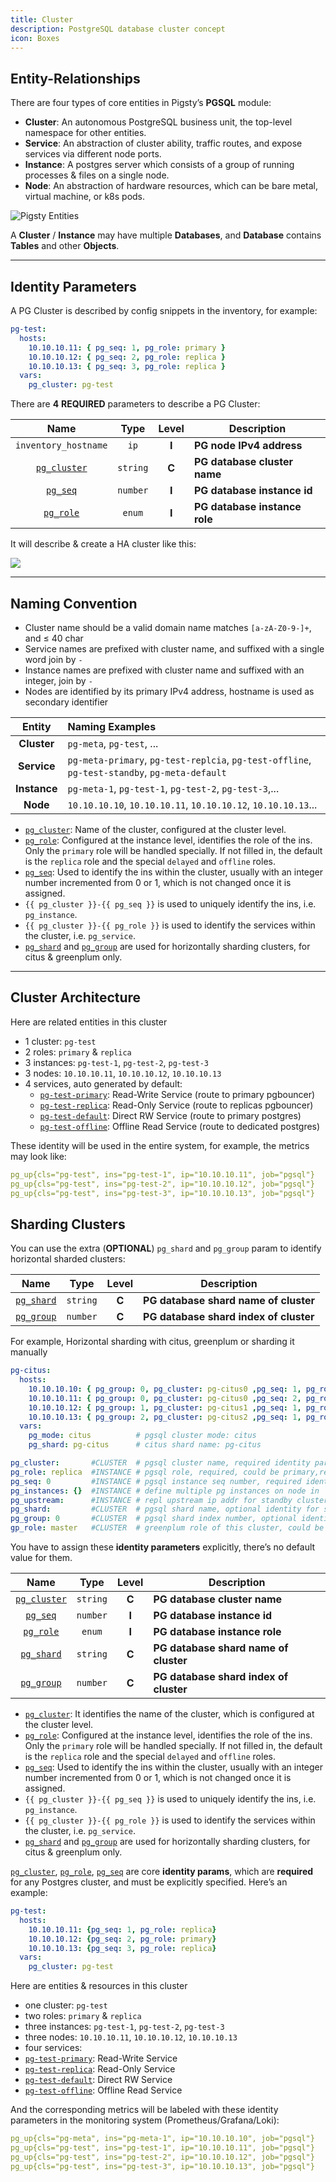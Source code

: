 ```yaml
---
title: Cluster
description: PostgreSQL database cluster concept
icon: Boxes
---
```



## Entity-Relationships

There are four types of core entities in Pigsty’s **PGSQL** module:

- **Cluster**: An autonomous PostgreSQL business unit, the top-level namespace for other entities.
- **Service**: An abstraction of cluster ability, traffic routes, and expose services via different node ports.
- **Instance**: A postgres server which consists of a group of running processes & files on a single node.
- **Node**: An abstraction of hardware resources, which can be bare metal, virtual machine, or k8s pods.

![Pigsty Entities](/img/docs/pgsql-er.svg)

A **Cluster** / **Instance** may have multiple **Databases**, and **Database** contains **Tables** and other **Objects**.


------

## Identity Parameters

A PG Cluster is described by config snippets in the inventory, for example:

```yaml
pg-test:
  hosts:
    10.10.10.11: { pg_seq: 1, pg_role: primary }
    10.10.10.12: { pg_seq: 2, pg_role: replica }
    10.10.10.13: { pg_seq: 3, pg_role: replica }
  vars:
    pg_cluster: pg-test
```

There are **4** **REQUIRED** parameters to describe a PG Cluster:

|                     Name                     |   Type   | Level | Description                   |
|:--------------------------------------------:|:--------:|:-----:|-------------------------------|
|             `inventory_hostname`             |   `ip`   | **I** | **PG node IPv4 address**      |
| [`pg_cluster`](/docs/pgsql/param#pg_cluster) | `string` | **C** | **PG database cluster name**  |
|     [`pg_seq`](/docs/pgsql/param#pg_seq)     | `number` | **I** | **PG database instance id**   |
|    [`pg_role`](/docs/pgsql/param#pg_role)    |  `enum`  | **I** | **PG database instance role** |

It will describe & create a HA cluster like this:

![](https://pigsty.cc/img/pigsty/ha.png)

------

## Naming Convention

- Cluster name should be a valid domain name matches `[a-zA-Z0-9-]+`, and &le; 40 char
- Service names are prefixed with cluster name, and suffixed with a single word join by `-`
- Instance names are prefixed with cluster name and suffixed with an integer, join by `-`
- Nodes are identified by its primary IPv4 address, hostname is used as secondary identifier

|    Entity    | Naming Examples                                                                               |
|:------------:|:----------------------------------------------------------------------------------------------|
| **Cluster**  | `pg-meta`, `pg-test`, ...                                                                     |
| **Service**  | `pg-meta-primary`, `pg-test-replcia`, `pg-test-offline`, `pg-test-standby`, `pg-meta-default` |
| **Instance** | `pg-meta-1`, `pg-test-1`, `pg-test-2`, `pg-test-3`,...                                        |
|   **Node**   | `10.10.10.10`, `10.10.10.11`, `10.10.10.12`, `10.10.10.13`...                                 |



- [`pg_cluster`](/docs/pgsql/param#pg_cluster): Name of the cluster, configured at the cluster level.
- [`pg_role`](/docs/pgsql/param#pg_role): Configured at the instance level, identifies the role of the ins. Only the `primary` role will be handled specially. If not filled in, the default is the `replica` role and the special `delayed` and `offline` roles.
- [`pg_seq`](/docs/pgsql/param#pg_seq): Used to identify the ins within the cluster, usually with an integer number incremented from 0 or 1, which is not changed once it is assigned.
- `{{ pg_cluster }}-{{ pg_seq }}` is used to uniquely identify the ins, i.e. `pg_instance`.
- `{{ pg_cluster }}-{{ pg_role }}` is used to identify the services within the cluster, i.e. `pg_service`.
- [`pg_shard`](/docs/pgsql/param#pg_shard) and [`pg_group`](/docs/pgsql/param#pg_group) are used for horizontally sharding clusters, for citus & greenplum only.




------

## Cluster Architecture



Here are related entities in this cluster

- 1 cluster: `pg-test`
- 2 roles: `primary` & `replica`
- 3 instances: `pg-test-1`, `pg-test-2`, `pg-test-3`
- 3 nodes: `10.10.10.11`, `10.10.10.12`, `10.10.10.13`
- 4 services, auto generated by default:
    - [`pg-test-primary`](/docs/pgsql/service/#primary-service): Read-Write Service (route to primary pgbouncer)
    - [`pg-test-replica`](/docs/pgsql/service/#replica-service): Read-Only Service (route to replicas pgbouncer)
    - [`pg-test-default`](/docs/pgsql/service/#default-service): Direct RW Service (route to primary postgres)
    - [`pg-test-offline`](/docs/pgsql/service/#offline-service): Offline Read Service (route to dedicated postgres)

These identity will be used in the entire system, for example, the metrics may look like:

```yaml
pg_up{cls="pg-test", ins="pg-test-1", ip="10.10.10.11", job="pgsql"}
pg_up{cls="pg-test", ins="pg-test-2", ip="10.10.10.12", job="pgsql"}
pg_up{cls="pg-test", ins="pg-test-3", ip="10.10.10.13", job="pgsql"}
```


## Sharding Clusters

You can use the extra (**OPTIONAL**) `pg_shard` and `pg_group` param to identify horizontal sharded clusters:

|                     Name                     |   Type   | Level | Description                            |
|:--------------------------------------------:|:--------:|:-----:|----------------------------------------|
|   [`pg_shard`](/docs/pgsql/param#pg_shard)   | `string` | **C** | **PG database shard name of cluster**  |
|   [`pg_group`](/docs/pgsql/param#pg_group)   | `number` | **C** | **PG database shard index of cluster** |

For example, Horizontal sharding with citus, greenplum or sharding it manually

```yaml
pg-citus:
  hosts:
    10.10.10.10: { pg_group: 0, pg_cluster: pg-citus0 ,pg_seq: 1, pg_role: primary }
    10.10.10.11: { pg_group: 0, pg_cluster: pg-citus0 ,pg_seq: 2, pg_role: replica }
    10.10.10.12: { pg_group: 1, pg_cluster: pg-citus1 ,pg_seq: 1, pg_role: primary }
    10.10.10.13: { pg_group: 2, pg_cluster: pg-citus2 ,pg_seq: 1, pg_role: primary }
  vars:
    pg_mode: citus          # pgsql cluster mode: citus
    pg_shard: pg-citus      # citus shard name: pg-citus
```





```yaml
pg_cluster:       #CLUSTER  # pgsql cluster name, required identity parameter
pg_role: replica  #INSTANCE # pgsql role, required, could be primary,replica,offline
pg_seq: 0         #INSTANCE # pgsql instance seq number, required identity parameter
pg_instances: {}  #INSTANCE # define multiple pg instances on node in `{port:ins_vars}` format
pg_upstream:      #INSTANCE # repl upstream ip addr for standby cluster or cascade replica
pg_shard:         #CLUSTER  # pgsql shard name, optional identity for sharding clusters
pg_group: 0       #CLUSTER  # pgsql shard index number, optional identity for sharding clusters
gp_role: master   #CLUSTER  # greenplum role of this cluster, could be master or segment
```

You have to assign these **identity parameters** explicitly, there’s no default value for them.

|                     Name                     |   Type   | Level | Description                            |
|:--------------------------------------------:|:--------:|:-----:|----------------------------------------|
| [`pg_cluster`](/docs/pgsql/param#pg_cluster) | `string` | **C** | **PG database cluster name**           |
|     [`pg_seq`](/docs/pgsql/param#pg_seq)     | `number` | **I** | **PG database instance id**            |
|    [`pg_role`](/docs/pgsql/param#pg_role)    |  `enum`  | **I** | **PG database instance role**          |
|   [`pg_shard`](/docs/pgsql/param#pg_shard)   | `string` | **C** | **PG database shard name of cluster**  |
|   [`pg_group`](/docs/pgsql/param#pg_group)   | `number` | **C** | **PG database shard index of cluster** |

- [`pg_cluster`](/docs/pgsql/param#pg_cluster): It identifies the name of the cluster, which is configured at the cluster level.
- [`pg_role`](/docs/pgsql/param#pg_role): Configured at the instance level, identifies the role of the ins. Only the `primary` role will be handled specially. If not filled in, the default is the `replica` role and the special `delayed` and `offline` roles.
- [`pg_seq`](/docs/pgsql/param#pg_seq): Used to identify the ins within the cluster, usually with an integer number incremented from 0 or 1, which is not changed once it is assigned.
- `{{ pg_cluster }}-{{ pg_seq }}` is used to uniquely identify the ins, i.e. `pg_instance`.
- `{{ pg_cluster }}-{{ pg_role }}` is used to identify the services within the cluster, i.e. `pg_service`.
- [`pg_shard`](/docs/pgsql/param#pg_shard) and [`pg_group`](/docs/pgsql/param#pg_group) are used for horizontally sharding clusters, for citus & greenplum only.

[`pg_cluster`](/docs/pgsql/param#pg_cluster), [`pg_role`](/docs/pgsql/param#pg_role), [`pg_seq`](/docs/pgsql/param#pg_seq) are core **identity params**, which are **required** for any Postgres cluster, and must be explicitly specified. Here’s an example:

```yaml
pg-test:
  hosts:
    10.10.10.11: {pg_seq: 1, pg_role: replica}
    10.10.10.12: {pg_seq: 2, pg_role: primary}
    10.10.10.13: {pg_seq: 3, pg_role: replica}
  vars:
    pg_cluster: pg-test
```

Here are entities & resources in this cluster

- one cluster: `pg-test`
- two roles: `primary` & `replica`
- three instances: `pg-test-1`, `pg-test-2`, `pg-test-3`
- three nodes: `10.10.10.11`, `10.10.10.12`, `10.10.10.13`
- four services:
- [`pg-test-primary`](/docs/pgsql/service/#primary-service): Read-Write Service
- [`pg-test-replica`](/docs/pgsql/service/#replica-service): Read-Only Service
- [`pg-test-default`](/docs/pgsql/service/#default-service): Direct RW Service
- [`pg-test-offline`](/docs/pgsql/service/#offline-service): Offline Read Service

And the corresponding metrics will be labeled with these identity parameters in the monitoring system (Prometheus/Grafana/Loki):

```yaml
pg_up{cls="pg-meta", ins="pg-meta-1", ip="10.10.10.10", job="pgsql"}
pg_up{cls="pg-test", ins="pg-test-1", ip="10.10.10.11", job="pgsql"}
pg_up{cls="pg-test", ins="pg-test-2", ip="10.10.10.12", job="pgsql"}
pg_up{cls="pg-test", ins="pg-test-3", ip="10.10.10.13", job="pgsql"}
```